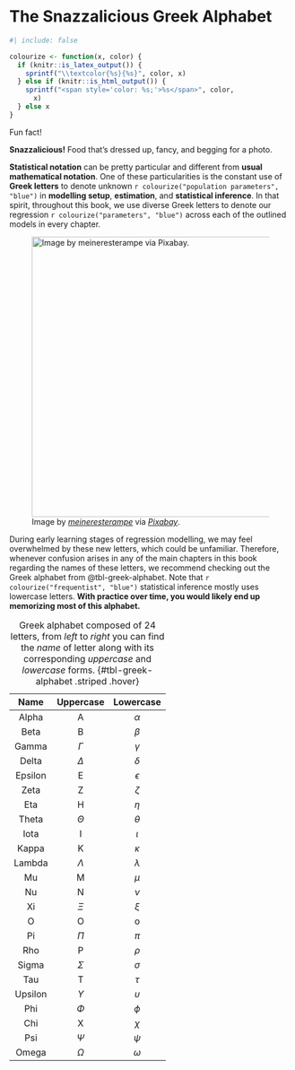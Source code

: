 <!-- Google tag (gtag.js) -->
<script async src="https://www.googletagmanager.com/gtag/js?id=G-7PRVEBE1EF"></script>
<script>
  window.dataLayer = window.dataLayer || [];
  function gtag(){dataLayer.push(arguments);}
  gtag('js', new Date());

  gtag('config', 'G-7PRVEBE1EF');
</script>

# The Snazzalicious Greek Alphabet {#sec-greek-alphabet}

```r
#| include: false

colourize <- function(x, color) {
  if (knitr::is_latex_output()) {
    sprintf("\\textcolor{%s}{%s}", color, x)
  } else if (knitr::is_html_output()) {
    sprintf("<span style='color: %s;'>%s</span>", color,
      x)
  } else x
}
```

::: {.Warning}
::::{.Warning-header}
Fun fact!
::::
::::{.Warning-container}
**Snazzalicious!** Food that’s dressed up, fancy, and begging for a photo.
::::
:::

**Statistical notation** can be pretty particular and different from **usual mathematical notation**. One of these particularities is the constant use of **Greek letters** to denote unknown `r colourize("population parameters", "blue")` in **modelling setup**, **estimation**, and **statistical inference**. In that spirit, throughout this book, we use diverse Greek letters to denote our regression `r colourize("parameters", "blue")` across each of the outlined models in every chapter.

![Image by [*meineresterampe*](https://pixabay.com/users/meineresterampe-26089/) via [*Pixabay*](https://pixabay.com/photos/typewriter-old-retro-office-1899760/).](img/typewriter.jpg){width="500"} 

During early learning stages of regression modelling, we may feel overwhelmed by these new letters, which could be unfamiliar. Therefore, whenever confusion arises in any of the main chapters in this book regarding the names of these letters, we recommend checking out the Greek alphabet from @tbl-greek-alphabet. Note that `r colourize("frequentist", "blue")` statistical inference mostly uses lowercase letters. **With practice over time, you would likely end up memorizing most of this alphabet.**

| Name   |      Uppercase      |  Lowercase |
|:----------:|:-------------:|:------:|
| Alpha |  $\text{A}$ | $\alpha$ |
| Beta |    $\text{B}$   |   $\beta$ |
| Gamma | $\Gamma$ |  $\gamma$ |
| Delta | $\Delta$ |  $\delta$ |
| Epsilon | $\text{E}$ |  $\epsilon$ |
| Zeta | $\text{Z}$ |  $\zeta$ |
| Eta | $\text{H}$ |  $\eta$ |
| Theta | $\Theta$ |  $\theta$ |
| Iota | $\text{I}$ |  $\iota$ |
| Kappa | $\text{K}$ |  $\kappa$ |
| Lambda | $\Lambda$ |  $\lambda$ |
| Mu | $\text{M}$ |  $\mu$ |
| Nu | $\text{N}$ |  $\nu$ |
| Xi | $\Xi$ |  $\xi$ |
| O | $\text{O}$ |  $\text{o}$ |
| Pi | $\Pi$ |  $\pi$ |
| Rho | $\text{P}$ |  $\rho$ |
| Sigma | $\Sigma$ |  $\sigma$ |
| Tau | $\text{T}$ |  $\tau$ |
| Upsilon | $\Upsilon$ |  $\upsilon$ |
| Phi | $\Phi$ |  $\phi$ |
| Chi | $\text{X}$ |  $\chi$ |
| Psi | $\Psi$ |  $\psi$ |
| Omega | $\Omega$ |  $\omega$ |

: Greek alphabet composed of 24 letters, from *left* to *right* you can find the *name* of letter along with its corresponding *uppercase* and *lowercase* forms. {#tbl-greek-alphabet .striped .hover}
